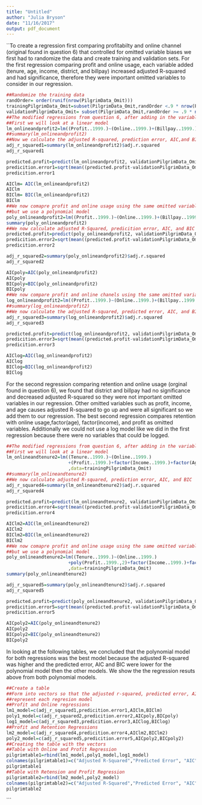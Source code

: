 ```yaml
---
title: "Untitled"
author: "Julia Bryson"
date: "11/16/2017"
output: pdf_document
---
```


``To create a regression first comparing profitabilty and online channel (original found in question 6) that controlled for omitted variable biases we first had to randomize the data and create training and validation sets. For the first regression comparing profit and online usage, each variable added (tenure, age, income, district, and billpay) increased adjusted R-squared and had significance, therefore they were important omitted variables to consider in our regression.  
```r
##Randomize the training data 
randOrder= order(runif(nrow(PilgrimData_Omit)))
trainingPilgrimData_Omit=subset(PilgrimData_Omit,randOrder <.9 * nrow(PilgrimData_Omit))
validationPilgrimData_Omit= subset(PilgrimData_Omit,randOrder >= .9 * nrow(PilgrimData_Omit))
##The modified regressions from question 6, after adding in the variables to control ##for omitted biases 
##First we will look at a linear model 
lm_onlineandprofit2=lm((Profit..1999.)~(Online..1999.)+(Billpay..1999.)+(Tenure..1999.)+factor(Age..1999.)+factor(Income..1999.)+factor(District..1999.), data= trainingPilgrimData_Omit)
##summary(lm_onlineandprofit2)
##Now we calculate the adjusted R-squared, prediction error, AIC,and BIC
adj_r_squared1=summary(lm_onlineandprofit2)$adj.r.squared
adj_r_squared1

predicted.profit=predict(lm_onlineandprofit2, validationPilgrimData_Omit)
predicition.error1=sqrt(mean((predicted.profit-validationPilgrimData_Omit$Profit..1999.)^2))
predicition.error1

AIClm= AIC(lm_onlineandprofit2)
AIClm
BIClm= BIC(lm_onlineandprofit2)
BIClm
##We now comapre profit and online usage using the same omitted variables from above 
##but we use a polynomial model
poly_onlineandprofit2=lm((Profit..1999.)~(Online..1999.)+(Billpay..1999.)+poly(Tenure..1999.,2)+factor(Age..1999.)+factor(Income..1999.)+factor(District..1999.), data= trainingPilgrimData_Omit)
summary(poly_onlineandprofit2)
##We now calculate adjusted R-Squared, predicition error, AIC, and BIC
predicted.profit=predict(poly_onlineandprofit2, validationPilgrimData_Omit)
predicition.error2=sqrt(mean((predicted.profit-validationPilgrimData_Omit$Profit..1999.)^2))
predicition.error2

adj_r_squared2=summary(poly_onlineandprofit2)$adj.r.squared
adj_r_squared2

AICpoly=AIC(poly_onlineandprofit2)
AICpoly
BICpoly=BIC(poly_onlineandprofit2)
BICpoly
##We now compare profit and online chanels using the same omitted variables again but ##use a log model
log_onlineandprofit2=lm((Profit..1999.)~(Online..1999.)+(Billpay..1999.)+log(Tenure..1999.)+factor(Age..1999.)+factor(Income..1999.)+factor(District..1999.), data= trainingPilgrimData_Omit)
##summary(log_onlineandprofit2)
##We now calculate the adjusted R-squared, predicted error, AIC, and BIC 
adj_r_squared3=summary(log_onlineandprofit2)$adj.r.squared
adj_r_squared3

predicted.profit=predict(log_onlineandprofit2, validationPilgrimData_Omit)
predicition.error3=sqrt(mean((predicted.profit-validationPilgrimData_Omit$Profit..1999.)^2))
predicition.error3

AIClog=AIC(log_onlineandprofit2)
AIClog
BIClog=BIC(log_onlineandprofit2)
BIClog
```
For the second regression comparing retention and online usage (orginal found in question 6), we found that district and billpay had no significance and decreased adjusted R-squared so they were not important omitted variables in our regression. Other omitted variables such as profit, income, and age causes adjusted R-squared to go up and were all significant so we add them to our regression. The best second regression compares retention with online usage,factor(age), factor(income), and profit as omitted variables. Additionally we could not use a log model like we did in the first regression because there were no variables that could be logged. 
```r
##The modified regressions from question 6, after adding in the variables to control ##for omitted biases 
##First we will look at a linear model 
lm_onlineandtenure2=lm((Tenure..1999.)~(Online..1999.)
                       +(Profit..1999.)+factor(Income..1999.)+factor(Age..1999.)
                       ,data=trainingPilgrimData_Omit)
##summary(lm_onlineandtenure2)
##We now calculate adjusted R-squared, prediction error, AIC, and BIC 
adj_r_squared4=summary(lm_onlineandtenure2)$adj.r.squared 
adj_r_squared4

predicted.profit=predict(lm_onlineandtenure2, validationPilgrimData_Omit)
predicition.error4=sqrt(mean((predicted.profit-validationPilgrimData_Omit$Profit..1999.)^2))
predicition.error4

AIClm2=AIC(lm_onlineandtenure2)
AIClm2
BIClm2=BIC(lm_onlineandtenure2)
BIClm2
##We now comapre profit and online usage using the same omitted variables from above
##but we use a polynomial model
poly_onlineandtenure2=lm((Tenure..1999.)~(Online..1999.) 
                       +poly(Profit..1999.,2)+factor(Income..1999.)+factor(Age..1999.)
                       ,data=trainingPilgrimData_Omit)
summary(poly_onlineandtenure2)

adj_r_squared5=summary(poly_onlineandtenure2)$adj.r.squared
adj_r_squared5

predicted.profit=predict(poly_onlineandtenure2, validationPilgrimData_Omit)
predicition.error5=sqrt(mean((predicted.profit-validationPilgrimData_Omit$Profit..1999.)^2))
predicition.error5

AICpoly2=AIC(poly_onlineandtenure2)
AICpoly2
BICpoly2=BIC(poly_onlineandtenure2)
BICpoly2
```
In looking at the following tables, we concluded that the polynomial model for both regressions was the best model because the adjusted R-squared was higher and the predicted error, AIC and BIC were lower for the polynomial model then the other models. We show the the regression resuts above from both polynomial models. 
```r
##Create a table 
##Form into vectors so that the adjusted r-squared, predicted error, AIC and BIC 
##represent each regresion model 
##Profit and Online regressions 
lm1_model=c(adj_r_squared1,predicition.error1,AIClm,BIClm)
poly1_model=c(adj_r_squared2,predicition.error2,AICpoly,BICpoly)
log1_model=c(adj_r_squared3,predicition.error3,AIClog,BIClog)
##Profit and Retention Regressions 
lm2_model=c(adj_r_squared4,predicition.error4,AIClm2,BIClm2)
poly2_model=c(adj_r_squared5,predicition.error5,AICpoly2,BICpoly2)
##Creating the table with the vectors 
##Table with Online and Profit Regression 
pilgrimtable1=rbind(lm1_model,poly1_model,log1_model)
colnames(pilgrimtable1)=c("Adjusted R-Squared","Predicted Error", "AIC","BIC")
pilgrimtable1
##Table with Retension and Profit Regression 
pilgrimtable2=rbind(lm2_model,poly2_model)
colnames(pilgrimtable2)=c("Adjusted R-Squared","Predicted Error", "AIC","BIC")
pilgrimtable2

```

```
